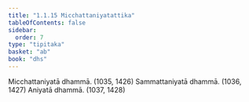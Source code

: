 ```yaml
---
title: "1.1.15 Micchattaniyatattika"
tableOfContents: false
sidebar:
  order: 7
type: "tipitaka"
basket: "ab"
book: "dhs"
---
```



<DynamicBreadcrumb />

<Division number="15" book="dhs">

<Paragraph number="44" book="dhs">
Micchattaniyatā dhammā. (<Emphasis>1035, 1426</Emphasis>)
</Paragraph>

<Paragraph number="45" book="dhs">
Sammattaniyatā dhammā. (<Emphasis>1036, 1427</Emphasis>)
</Paragraph>

<Paragraph number="46" book="dhs">
Aniyatā dhammā. (<Emphasis>1037, 1428</Emphasis>)
</Paragraph>
</Division>